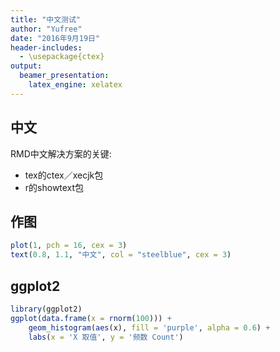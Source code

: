 ---
title: "中文测试"
author: "Yufree"
date: "2016年9月19日"
header-includes:
  - \usepackage{ctex}
output:
  beamer_presentation:
    latex_engine: xelatex
---

## 中文

RMD中文解决方案的关键:

- tex的ctex／xecjk包
- r的showtext包

## 作图

```{r fig.showtext=TRUE, fig.align='center',fig.width=4,fig.height=3}
plot(1, pch = 16, cex = 3)
text(0.8, 1.1, "中文", col = "steelblue", cex = 3)
```

## ggplot2

```{r fig.showtext=TRUE, fig.align='center',fig.width=4,fig.height=2,warning=FALSE,message=FALSE}
library(ggplot2)
ggplot(data.frame(x = rnorm(100))) +
    geom_histogram(aes(x), fill = 'purple', alpha = 0.6) +
    labs(x = 'X 取值', y = '频数 Count')
```

